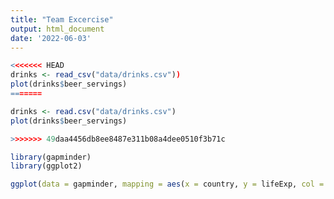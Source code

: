 ```yaml
---
title: "Team Excercise"
output: html_document
date: '2022-06-03'
---
```


```r
<<<<<<< HEAD
drinks <- read_csv("data/drinks.csv"))
plot(drinks$beer_servings)
=======

drinks <- read.csv("data/drinks.csv")
plot(drinks$beer_servings)

>>>>>>> 49daa4456db8ee8487e311b08a4dee0510f3b71c
```

```r
library(gapminder)
library(ggplot2)

ggplot(data = gapminder, mapping = aes(x = country, y = lifeExp, col = continent)) + geom_line()
```

